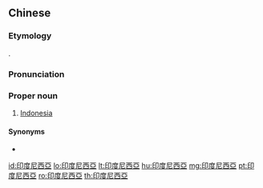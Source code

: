 {{also|印度尼西亚}}
==Chinese==
{{zh-forms|s=印度尼西亚|gloss=-}}
{{wikipedia|lang=zh}}

===Etymology===
{{bor|zh|en|Indonesia}}.

===Pronunciation===
{{zh-pron
|m=Yìndùníxīyà
|c=jan3 dou6 nei4 sai1 aa3
|h=pfs=Yin-thu-nì-sî-â
|md=Éng-dô-nà̤-să̤-ā
|mn=Ìn-tō͘-nî-se-a
|cat=pn
}}

===Proper noun===
{{zh-proper}}

# [[Indonesia]]

====Synonyms====
* {{zh-l|印尼}}

{{zh-cat|Countries}}

[[id:印度尼西亞]]
[[lo:印度尼西亞]]
[[lt:印度尼西亞]]
[[hu:印度尼西亞]]
[[mg:印度尼西亞]]
[[pt:印度尼西亞]]
[[ro:印度尼西亞]]
[[th:印度尼西亞]]